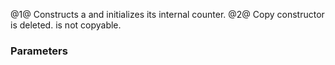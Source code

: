 {{cpp/experimental/latch/title|latch}}
{{cpp/experimental/concurrency/latch/navbar}}

{{dcl begin}}
{{dcl | num=1 | since=concurrency | 1= 
explicit latch( ptrdiff_t value );
}}
{{dcl | num=2 | since=concurrency | 1= 
latch( const latch &amp; ) = delete;
}}
{{dcl end}}

@1@ Constructs a {{tt|latch}} and initializes its internal counter.
@2@ Copy constructor is deleted. {{tt|latch}} is not copyable.

===Parameters===
{{par begin}}
{{par | value | the initial value of the internal counter; must be non-negative }}
{{par end}}

{{langlinks|zh}}
